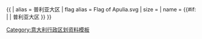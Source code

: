 {{ {{{1<noinclude>
|country showdata
</noinclude>}}}
| alias = 普利亚大区
| flag alias = Flag of Apulia.svg
| size = {{{size|}}}
| name = {{#if: {{{name|}}} | {{{name|}}} | 普利亚大区 }}
}}<noinclude>
[[Category:意大利行政区划资料模板]]
</noinclude>